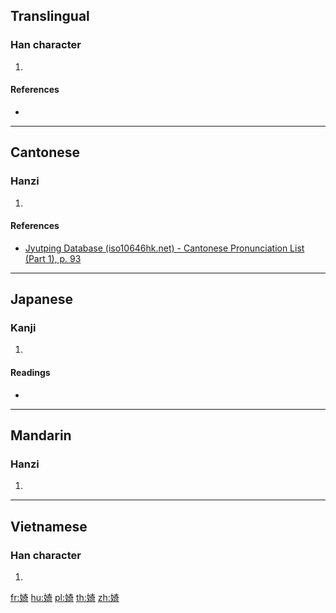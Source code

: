 {{character info/new}}
==Translingual==

===Han character===
{{Han char|rn=38|rad=女|as=08|sn=11|four=44421|canj=VKMR|ids=⿰女奇}}

# {{defn|Han|sort=女08}}

====References====
* {{Han ref|kx=0264.170|dkj=06401|dj=0531.090|hdz=21057.020|uh=5A4D|ud=23117|bh=D4E5|bd=54501}}

----

==Cantonese==

===Hanzi===
{{yue-hanzi|jyut=[[kei2]]|y=kei2}}

# {{defn|lang=yue|sort=女08}}

====References====
* [http://www.iso10646hk.net/jp/document/download.jsp Jyutping Database (iso10646hk.net) - Cantonese Pronunciation List (Part 1), p. 93]

----

==Japanese==

===Kanji===
{{ja-kanji|grade=|rs=女08}}

# {{defn|lang=ja|sort=女08}}

====Readings====
* {{ja-readings|on=[[き]] (ki)|kun=[[みめよい]] (mimeyoi)}}

----

==Mandarin==

===Hanzi===
{{cmn-hanzi|pin=[[qǐ]] ([[qi3]])|wg=ch'i<sup>3</sup>}}

# {{defn|lang=cmn|sort=女08}}

----

==Vietnamese==

===Han character===
{{vi-hantu|[[gả]]|rs=女08}}

# {{defn|lang=vi|sort=女08}}

[[fr:婍]]
[[hu:婍]]
[[pl:婍]]
[[th:婍]]
[[zh:婍]]